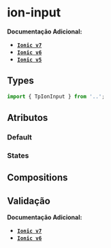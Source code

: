 
<Meta of={inputStories} />

# ion-input

**Documentação Adicional:**

- **[`Ionic v7`](https://ionicframework.com/docs/api/input)**
- **[`Ionic v6`](https://ionicframework.com/docs/v6/api/input)**
- **[`Ionic v5`](https://ionicframework.com/docs/v5/api/input)**

## Types

```ts
import { TpIonInput } from '..';
```

## Atributos

### Default

<Canvas of={inputStories.Default} />

<Controls of={inputStories.Default} />

### States

<Canvas of={inputStatesStories.States} />

<Controls of={inputStatesStories.States} />

## Compositions

<Canvas of={inputLabelStories.Label} />

<Controls of={inputLabelStories.Label} />

## Validação

**Documentação Adicional:**

- **[`Ionic v7`](https://ionicframework.com/docs/api/input#helper--error-text)**
- **[`Ionic v6`](https://ionicframework.com/docs/v6/api/input#helper--error-text)**
